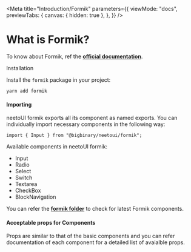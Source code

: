 
<Meta
  title="Introduction/Formik"
  parameters={{
    viewMode: "docs",
    previewTabs: {
      canvas: { hidden: true },
    },
  }}
/>

# What is Formik?

To know about Formik, ref the [**official documentation**](https://formik.org/docs/overview).

<div className="subheading">Installation</div>

Install the `formik` package in your project:

```
yarn add formik
```

#### Importing

neetoUI formik exports all its component as named exports. You can individually import necessary components in the following way:

```
import { Input } from "@bigbinary/neetoui/formik";
```

Available components in neetoUI formik:

- Input
- Radio
- Select
- Switch
- Textarea
- CheckBox
- BlockNavigation

You can refer the [**formik folder**](https://github.com/bigbinary/neeto-ui/tree/master/lib/components/formik) to check for latest Formik components.

#### Acceptable props for Components

Props are similar to that of the basic components and you can refer documentation of each component for a detailed list of avaialble props.
